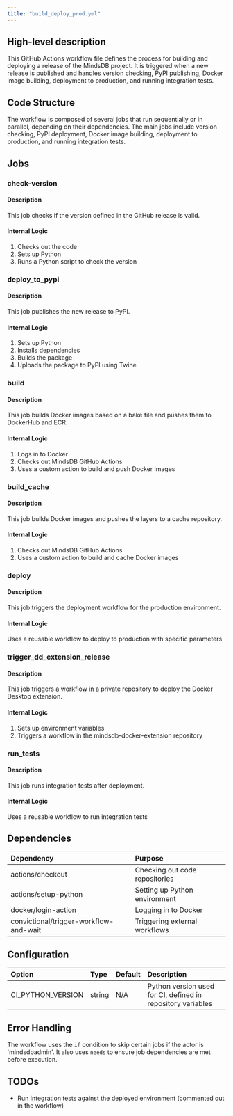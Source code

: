 ```yaml
---
title: "build_deploy_prod.yml"
---
```


## High-level description
This GitHub Actions workflow file defines the process for building and deploying a release of the MindsDB project. It is triggered when a new release is published and handles version checking, PyPI publishing, Docker image building, deployment to production, and running integration tests.

## Code Structure
The workflow is composed of several jobs that run sequentially or in parallel, depending on their dependencies. The main jobs include version checking, PyPI deployment, Docker image building, deployment to production, and running integration tests.

## Jobs

### check-version
#### Description
This job checks if the version defined in the GitHub release is valid.

#### Internal Logic
1. Checks out the code
2. Sets up Python
3. Runs a Python script to check the version

### deploy_to_pypi
#### Description
This job publishes the new release to PyPI.

#### Internal Logic
1. Sets up Python
2. Installs dependencies
3. Builds the package
4. Uploads the package to PyPI using Twine

### build
#### Description
This job builds Docker images based on a bake file and pushes them to DockerHub and ECR.

#### Internal Logic
1. Logs in to Docker
2. Checks out MindsDB GitHub Actions
3. Uses a custom action to build and push Docker images

### build_cache
#### Description
This job builds Docker images and pushes the layers to a cache repository.

#### Internal Logic
1. Checks out MindsDB GitHub Actions
2. Uses a custom action to build and cache Docker images

### deploy
#### Description
This job triggers the deployment workflow for the production environment.

#### Internal Logic
Uses a reusable workflow to deploy to production with specific parameters

### trigger_dd_extension_release
#### Description
This job triggers a workflow in a private repository to deploy the Docker Desktop extension.

#### Internal Logic
1. Sets up environment variables
2. Triggers a workflow in the mindsdb-docker-extension repository

### run_tests
#### Description
This job runs integration tests after deployment.

#### Internal Logic
Uses a reusable workflow to run integration tests

## Dependencies
| Dependency | Purpose |
|:-----------|:--------|
| actions/checkout | Checking out code repositories |
| actions/setup-python | Setting up Python environment |
| docker/login-action | Logging in to Docker |
| convictional/trigger-workflow-and-wait | Triggering external workflows |

## Configuration
| Option | Type | Default | Description |
|:-------|:-----|:--------|:------------|
| CI_PYTHON_VERSION | string | N/A | Python version used for CI, defined in repository variables |

## Error Handling
The workflow uses the `if` condition to skip certain jobs if the actor is 'mindsdbadmin'. It also uses `needs` to ensure job dependencies are met before execution.

## TODOs
- Run integration tests against the deployed environment (commented out in the workflow)